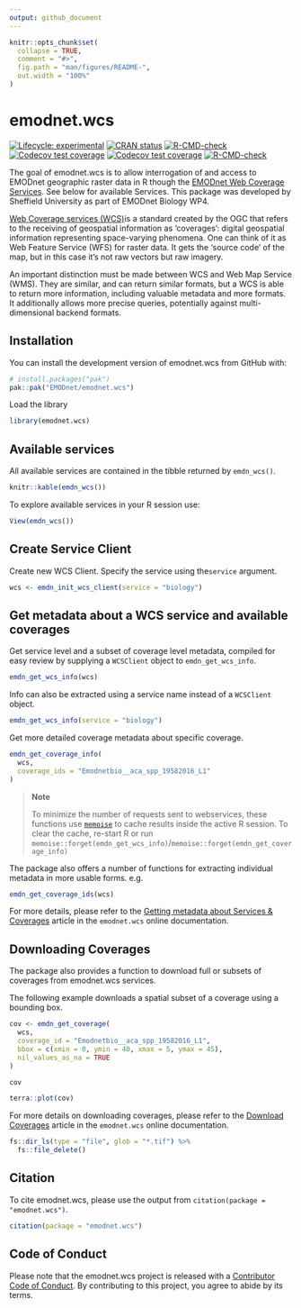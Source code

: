 ```yaml
---
output: github_document
---
```


<!-- README.md is generated from README.Rmd. Please edit that file -->

```r
knitr::opts_chunk$set(
  collapse = TRUE,
  comment = "#>",
  fig.path = "man/figures/README-",
  out.width = "100%"
)
```

# emodnet.wcs

<!-- badges: start -->

[![Lifecycle: experimental](https://img.shields.io/badge/lifecycle-experimental-orange.svg)](https://lifecycle.r-lib.org/articles/stages.html#experimental) [![CRAN status](https://www.r-pkg.org/badges/version/emodnet.wcs)](https://CRAN.R-project.org/package=emodnet.wcs) [![R-CMD-check](https://github.com/EMODnet/emodnet.wcs/actions/workflows/R-CMD-check.yaml/badge.svg)](https://github.com/EMODnet/emodnet.wcs/actions/workflows/R-CMD-check.yaml) [![Codecov test coverage](https://codecov.io/gh/EMODnet/emodnet.wcs/branch/main/graph/badge.svg)](https://app.codecov.io/gh/EMODnet/emodnet.wcs?branch=master)
[![Codecov test coverage](https://codecov.io/gh/EMODnet/emodnet.wcs/graph/badge.svg)](https://app.codecov.io/gh/EMODnet/emodnet.wcs)
[![R-CMD-check](https://github.com/EMODnet/emodnet.wcs/actions/workflows/R-CMD-check.yaml/badge.svg)](https://github.com/EMODnet/emodnet.wcs/actions/workflows/R-CMD-check.yaml)
<!-- badges: end -->

The goal of emodnet.wcs is to allow interrogation of and access to EMODnet geographic raster data in R though the [EMODnet Web Coverage Services](https://github.com/EMODnet/Web-Service-Documentation#web-coverage-service-wcs).
See below for available Services.
This package was developed by Sheffield University as part of EMODnet Biology WP4.

[Web Coverage services (WCS)](https://www.ogc.org/standards/wcs)is a standard created by the OGC that refers to the receiving of geospatial information as 'coverages': digital geospatial information representing space-varying phenomena.
One can think of it as Web Feature Service (WFS) for raster data.
It gets the 'source code' of the map, but in this case it's not raw vectors but raw imagery.

An important distinction must be made between WCS and Web Map Service (WMS).
They are similar, and can return similar formats, but a WCS is able to return more information, including valuable metadata and more formats.
It additionally allows more precise queries, potentially against multi-dimensional backend formats.

## Installation

You can install the development version of emodnet.wcs from GitHub with:

```r
# install.packages("pak")
pak::pak("EMODnet/emodnet.wcs")
```

Load the library

```r
library(emodnet.wcs)
```

## Available services

All available services are contained in the tibble returned by `emdn_wcs()`.

```r

knitr::kable(emdn_wcs())
```

To explore available services in your R session use:

```r
View(emdn_wcs())
```

## Create Service Client

Create new WCS Client.
Specify the service using the`service` argument.

```r
wcs <- emdn_init_wcs_client(service = "biology")
```

## Get metadata about a WCS service and available coverages

Get service level and a subset of coverage level metadata, compiled for easy review by supplying a `WCSClient` object to `emdn_get_wcs_info`.

```r
emdn_get_wcs_info(wcs)
```

Info can also be extracted using a service name instead of a `WCSClient` object.

```r
emdn_get_wcs_info(service = "biology")
```

Get more detailed coverage metadata about specific coverage.

```r
emdn_get_coverage_info(
  wcs,
  coverage_ids = "Emodnetbio__aca_spp_19582016_L1"
)
```

> **Note**
> 
> To minimize the number of requests sent to webservices, these functions use [`memoise`](https://memoise.r-lib.org/) to cache results inside the active R session.
> To clear the cache, re-start R or run `memoise::forget(emdn_get_wcs_info)`/`memoise::forget(emdn_get_coverage_info)`

The package also offers a number of functions for extracting individual metadata in more usable forms. e.g.

```r
emdn_get_coverage_ids(wcs)
```

For more details, please refer to the [Getting metadata about Services \& Coverages](https://emodnet.github.io/emodnet.wcs/articles/metadata.html) article in the `emodnet.wcs` online documentation.

## Downloading Coverages

The package also provides a function to download full or subsets of coverages from emodnet.wcs services.

The following example downloads a spatial subset of a coverage using a bounding box.

```r
cov <- emdn_get_coverage(
  wcs,
  coverage_id = "Emodnetbio__aca_spp_19582016_L1",
  bbox = c(xmin = 0, ymin = 40, xmax = 5, ymax = 45),
  nil_values_as_na = TRUE
)

cov
```

```r
terra::plot(cov)
```

For more details on downloading coverages, please refer to the [Download Coverages](https://emodnet.github.io/emodnet.wcs/articles/coverages.html) article in the `emodnet.wcs` online documentation.

```r
fs::dir_ls(type = "file", glob = "*.tif") %>%
  fs::file_delete()
```

## Citation

To cite emodnet.wcs, please use the output from `citation(package = "emodnet.wcs")`.

```r
citation(package = "emodnet.wcs")
```

## Code of Conduct

Please note that the emodnet.wcs project is released with a [Contributor Code of Conduct](https://emodnet.github.io/emodnet.wcs/CODE_OF_CONDUCT.html).
By contributing to this project, you agree to abide by its terms.


